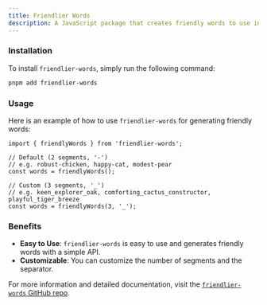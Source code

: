 ```yaml
---
title: Friendlier Words
description: A JavaScript package that creates friendly words to use in your app, handy for generating project names.
---
```


### Installation

To install `friendlier-words`, simply run the following command:

```sh title="Terminal"
pnpm add friendlier-words
```

### Usage

Here is an example of how to use `friendlier-words` for generating friendly words:

```tsx title="get-project-name.ts"
import { friendlyWords } from 'friendlier-words';

// Default (2 segments, '-')
// e.g. robust-chicken, happy-cat, modest-pear
const words = friendlyWords();

// Custom (3 segments, '_')
// e.g. keen_explorer_oak, comforting_cactus_constructor, playful_tiger_breeze
const words = friendlyWords(3, '_');
```

### Benefits

- **Easy to Use**: `friendlier-words` is easy to use and generates friendly words with a simple API.
- **Customizable**: You can customize the number of segments and the separator.

For more information and detailed documentation, visit the [`friendlier-words` GitHub repo](https://github.com/haydenbleasel/friendlier-words).
